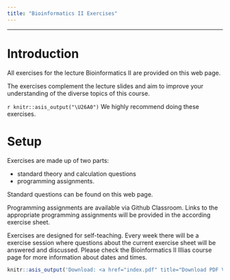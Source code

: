 ```yaml
---
title: "Bioinformatics II Exercises"
---
```


---------------------------------

# Introduction

All exercises for the lecture Bioinformatics II are provided on this web page.

The exercises complement the lecture slides and aim to improve your understanding of the diverse topics of this course.

`r knitr::asis_output("\U26A0")` We highly recommend doing these exercises.

# Setup

Exercises are made up of two parts:

- standard theory and calculation questions 
- programming assignments.

Standard questions can be found on this web page.

Programming assignments are available via Github Classroom. Links to the appropriate programming assignments will be provided in the according exercise sheet.

Exercises are designed for self-teaching. Every week there will be a exercise session where questions about the current exercise sheet will be answered and discussed. Please check the Bioinformatics II Illias course page for more information about dates and times.


```r
knitr::asis_output('Download: <a href="index.pdf" title="Download PDF Version">PDF Version</a> of this page.')
```
